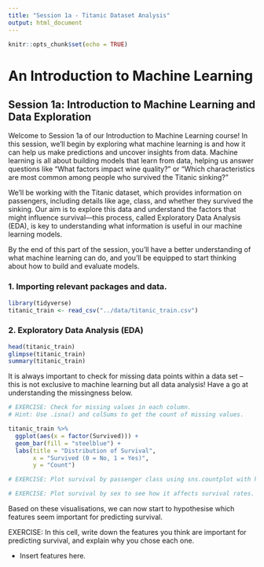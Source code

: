```yaml
---
title: "Session 1a - Titanic Dataset Analysis"
output: html_document
---
```


```r
knitr::opts_chunk$set(echo = TRUE)
```

# An Introduction to Machine Learning
## Session 1a: Introduction to Machine Learning and Data Exploration

Welcome to Session 1a of our Introduction to Machine Learning course! In this session, we'll begin by exploring what machine learning is and how it can help us make predictions and uncover insights from data. Machine learning is all about building models that learn from data, helping us answer questions like “What factors impact wine quality?” or “Which characteristics are most common among people who survived the Titanic sinking?”

We'll be working with the Titanic dataset, which provides information on passengers, including details like age, class, and whether they survived the sinking. Our aim is to explore this data and understand the factors that might influence survival—this process, called Exploratory Data Analysis (EDA), is key to understanding what information is useful in our machine learning models.

By the end of this part of the session, you'll have a better understanding of what machine learning can do, and you'll be equipped to start thinking about how to build and evaluate models.

### 1. Importing relevant packages and data.

```r
library(tidyverse)
titanic_train <- read_csv("../data/titanic_train.csv")
```

### 2. Exploratory Data Analysis (EDA)

```r
head(titanic_train)
glimpse(titanic_train)
summary(titanic_train)
```

It is always important to check for missing data points within a data set -- this is not exclusive to machine learning but all data analysis! Have a go at understanding the missingness below.

```r
# EXERCISE: Check for missing values in each column.
# Hint: Use .isna() and colSums to get the count of missing values.

```

```r
titanic_train %>%
  ggplot(aes(x = factor(Survived))) +
  geom_bar(fill = "steelblue") +
  labs(title = "Distribution of Survival",
       x = "Survived (0 = No, 1 = Yes)",
       y = "Count")
```


```r
# EXERCISE: Plot survival by passenger class using sns.countplot with hue='Survived'.

```

```r
# EXERCISE: Plot survival by sex to see how it affects survival rates.

```

Based on these visualisations, we can now start to hypothesise which features seem important for predicting survival.

EXERCISE: In this cell, write down the features you think are important for predicting survival, and explain why you chose each one.

- Insert features here.